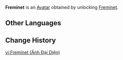 {{About|the Avatar|the playable character|Freminet}}
{{Avatar Infobox
|title    = Freminet
|id       = 7000
|image    = Freminet Avatar.png
|type     = Character
|features = Freminet
|obtain   = Unlock [[Freminet]]
}}
'''Freminet''' is an [[Avatar]] obtained by unlocking [[Freminet]].

==Other Languages==
{{Other Languages|Freminet}}

==Change History==
{{Change History|4.0}}

[[vi:Freminet (Ảnh Đại Diện)]]